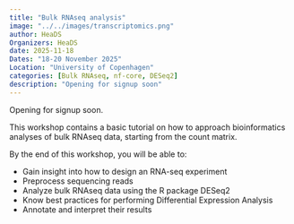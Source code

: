 ```yaml
---
title: "Bulk RNAseq analysis"
image: "../../images/transcriptomics.png"
author: HeaDS
Organizers: HeaDS
date: 2025-11-18
Dates: "18-20 November 2025"
Location: "University of Copenhagen"
categories: [Bulk RNAseq, nf-core, DESeq2]
description: "Opening for signup soon"
---
```


Opening for signup soon.

This workshop contains a basic tutorial on how to approach bioinformatics analyses of bulk RNAseq data, starting from the count matrix.

By the end of this workshop, you will be able to:

- Gain insight into how to design an RNA-seq experiment
- Preprocess sequencing reads
- Analyze bulk RNAseq data using the R package DESeq2
- Know best practices for performing Differential Expression Analysis
- Annotate and interpret their results
